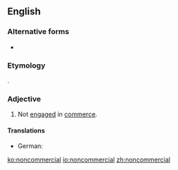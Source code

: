 ==English==

===Alternative forms===
* {{l|en|non-commercial}}

===Etymology===
{{prefix|non|commercial|lang=en}}.

===Adjective===
{{en-adj|-}}

# Not [[engage]]d in [[commerce]].
#: {{ux|en|a '''noncommercial''' organization}}

====Translations====
{{trans-top|not engaged in commerce}}
* German: {{t|de|unkommerziell}}
{{trans-mid}}
{{trans-bottom}}

[[ko:noncommercial]]
[[io:noncommercial]]
[[zh:noncommercial]]
